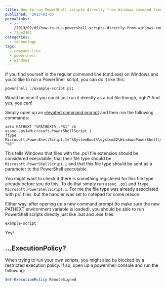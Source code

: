 ---
title: How to run PowerShell scripts directly from Windows command line
published: '2013-02-05'
permalinks:
  - >-
    /2013/02/05/how-to-run-powershell-scripts-directly-from-windows-command-line/
  - /?p=2161
categories:
  - technology
tags:
  - command-line
  - powershell
  - windows
---

If you find yourself in the regular command line (cmd.exe) on Windows and you'd like to run a PowerShell script, you can do it like this:

```dos
powershell ./example-script.ps1
```

Would be nice if you could just run it directly as a bat file though, right? And yes, [you can](http://stackoverflow.com/a/6818266/39321)!

Simply open up an [elevated command prompt](/?p=1139) and then run the following commands:

```dos
setx PATHEXT "%PATHEXT%;.PS1" /m
assoc .ps1=Microsoft.PowerShellScript.1
ftype Microsoft.PowerShellScript.1="%SystemRoot%\system32\WindowsPowerShell\v1.0\powershell.exe" "%1"
```

This tells Windows that files with the .ps1 file extension should be considered executable, that their file type should be `Microsoft.PowerShellScript.1` and that this file type should be sent as a parameter to the PowerShell executable.

You might want to check if there is something registered for this file type already before you do this. To do that simply run `assoc .ps1` and `ftype Microsoft.PowerShellScript.1`. For me the file type was already associated with ps1 files, but the handler was set to notepad for some reason.

Either way, after opening up a new command prompt (to make sure the new PATHEXT environment variable is loaded), you should be able to run PowerShell scripts directly just like .bat and .exe files:

```dos
example-script
```

Yey!

## ...ExecutionPolicy?

When trying to run your own scripts, you might also be blocked by a restricted execution policy. If so, open up a powershell console and run the following:

```powershell
Set-ExecutionPolicy RemoteSigned
```
